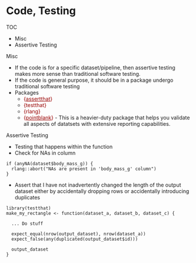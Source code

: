 # Code, Testing

TOC

* Misc
* Assertive Testing



Misc

* If the code is for a specific dataset/pipeline, then assertive testing makes more sense than traditional software testing.
* If the code is general purpose, it should be in a package undergo traditional software testing
* Packages
	* [{]{style='color: #990000'}[assertthat](https://github.com/hadley/assertthat){style='color: #990000'}[}]{style='color: #990000'}
	* [{testthat}]{style='color: #990000'}
	* [{rlang}]{style='color: #990000'}
	* [{]{style='color: #990000'}[pointblank](https://github.com/rich-iannone/pointblank){style='color: #990000'}[}]{style='color: #990000'} \- This is a heavier-duty package that helps you validate all aspects of datatsets with extensive reporting capabilities.


Assertive Testing

* Testing that happens within the function
* Check for NAs in column

```
if (anyNA(dataset$body_mass_g)) {
  rlang::abort("NAs are present in 'body_mass_g' column")
}
```

* Assert that I have not inadvertently changed the length of the output dataset either by accidentally dropping rows or accidentally introducing duplicates

```
library(testthat)
make_my_rectangle <- function(dataset_a, dataset_b, dataset_c) {

  ... Do stuff

  expect_equal(nrow(output_dataset), nrow(dataset_a))
  expect_false(any(duplicated(output_dataset$id)))

  output_dataset
}
```






























